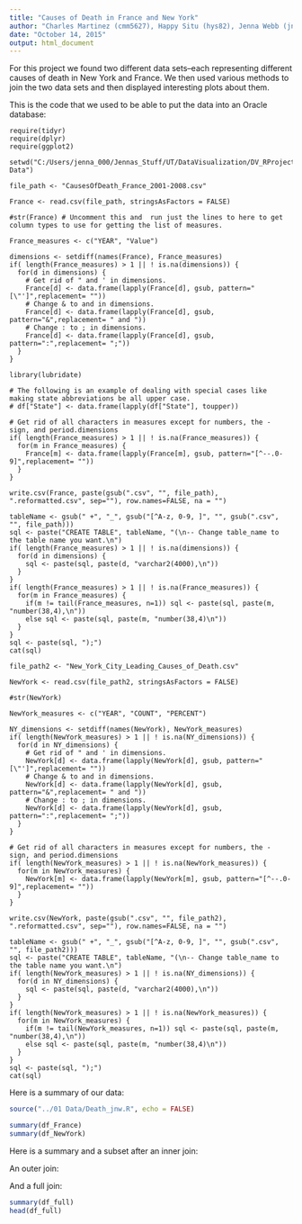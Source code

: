 ```yaml
---
title: "Causes of Death in France and New York"
author: "Charles Martinez (cmm5627), Happy Situ (hys82), Jenna Webb (jnw653)"
date: "October 14, 2015"
output: html_document
---
```


For this project we found two different data sets--each representing different causes of death in New York and France. We then used various methods to join the two data sets and then displayed interesting plots about them.  

This is the code that we used to be able to put the data into an Oracle database:  

```
require(tidyr)
require(dplyr)
require(ggplot2)

setwd("C:/Users/jenna_000/Jennas_Stuff/UT/DataVisualization/DV_RProject3/01 Data")

file_path <- "CausesOfDeath_France_2001-2008.csv"

France <- read.csv(file_path, stringsAsFactors = FALSE)

#str(France) # Uncomment this and  run just the lines to here to get column types to use for getting the list of measures.

France_measures <- c("YEAR", "Value")

dimensions <- setdiff(names(France), France_measures)
if( length(France_measures) > 1 || ! is.na(dimensions)) {
  for(d in dimensions) {
    # Get rid of " and ' in dimensions.
    France[d] <- data.frame(lapply(France[d], gsub, pattern="[\"']",replacement= ""))
    # Change & to and in dimensions.
    France[d] <- data.frame(lapply(France[d], gsub, pattern="&",replacement= " and "))
    # Change : to ; in dimensions.
    France[d] <- data.frame(lapply(France[d], gsub, pattern=":",replacement= ";"))
  }
}

library(lubridate)

# The following is an example of dealing with special cases like making state abbreviations be all upper case.
# df["State"] <- data.frame(lapply(df["State"], toupper))

# Get rid of all characters in measures except for numbers, the - sign, and period.dimensions
if( length(France_measures) > 1 || ! is.na(France_measures)) {
  for(m in France_measures) {
    France[m] <- data.frame(lapply(France[m], gsub, pattern="[^--.0-9]",replacement= ""))
  }
}

write.csv(France, paste(gsub(".csv", "", file_path), ".reformatted.csv", sep=""), row.names=FALSE, na = "")

tableName <- gsub(" +", "_", gsub("[^A-z, 0-9, ]", "", gsub(".csv", "", file_path)))
sql <- paste("CREATE TABLE", tableName, "(\n-- Change table_name to the table name you want.\n")
if( length(France_measures) > 1 || ! is.na(dimensions)) {
  for(d in dimensions) {
    sql <- paste(sql, paste(d, "varchar2(4000),\n"))
  }
}
if( length(France_measures) > 1 || ! is.na(France_measures)) {
  for(m in France_measures) {
    if(m != tail(France_measures, n=1)) sql <- paste(sql, paste(m, "number(38,4),\n"))
    else sql <- paste(sql, paste(m, "number(38,4)\n"))
  }
}
sql <- paste(sql, ");")
cat(sql)

file_path2 <- "New_York_City_Leading_Causes_of_Death.csv"

NewYork <- read.csv(file_path2, stringsAsFactors = FALSE)

#str(NewYork)

NewYork_measures <- c("YEAR", "COUNT", "PERCENT")

NY_dimensions <- setdiff(names(NewYork), NewYork_measures)
if( length(NewYork_measures) > 1 || ! is.na(NY_dimensions)) {
  for(d in NY_dimensions) {
    # Get rid of " and ' in dimensions.
    NewYork[d] <- data.frame(lapply(NewYork[d], gsub, pattern="[\"']",replacement= ""))
    # Change & to and in dimensions.
    NewYork[d] <- data.frame(lapply(NewYork[d], gsub, pattern="&",replacement= " and "))
    # Change : to ; in dimensions.
    NewYork[d] <- data.frame(lapply(NewYork[d], gsub, pattern=":",replacement= ";"))
  }
}

# Get rid of all characters in measures except for numbers, the - sign, and period.dimensions
if( length(NewYork_measures) > 1 || ! is.na(NewYork_measures)) {
  for(m in NewYork_measures) {
    NewYork[m] <- data.frame(lapply(NewYork[m], gsub, pattern="[^--.0-9]",replacement= ""))
  }
}

write.csv(NewYork, paste(gsub(".csv", "", file_path2), ".reformatted.csv", sep=""), row.names=FALSE, na = "")

tableName <- gsub(" +", "_", gsub("[^A-z, 0-9, ]", "", gsub(".csv", "", file_path2)))
sql <- paste("CREATE TABLE", tableName, "(\n-- Change table_name to the table name you want.\n")
if( length(NewYork_measures) > 1 || ! is.na(NY_dimensions)) {
  for(d in NY_dimensions) {
    sql <- paste(sql, paste(d, "varchar2(4000),\n"))
  }
}
if( length(NewYork_measures) > 1 || ! is.na(NewYork_measures)) {
  for(m in NewYork_measures) {
    if(m != tail(NewYork_measures, n=1)) sql <- paste(sql, paste(m, "number(38,4),\n"))
    else sql <- paste(sql, paste(m, "number(38,4)\n"))
  }
}
sql <- paste(sql, ");")
cat(sql)
```

Here is a summary of our data:  
```r
source("../01 Data/Death_jnw.R", echo = FALSE)
```

```r
summary(df_France)
summary(df_NewYork)
```

Here is a summary and a subset after an inner join:  

An outer join:  

And a full join:  
```r
summary(df_full)
head(df_full)
```
